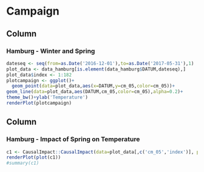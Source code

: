 Campaign
===================================== 

Column {data-width=400}
----------------------------

### Hamburg - Winter and Spring

```r

dateseq <- seq(from=as.Date('2016-12-01'),to=as.Date('2017-05-31'),1)
plot_data <- data_hamburg[is.element(data_hamburg$DATUM,dateseq),]
plot_data$index <- 1:182
plotcampaign <- ggplot()+
  geom_point(data=plot_data,aes(x=DATUM,y=cm_05,color=cm_05))+
geom_line(data=plot_data,aes(DATUM,cm_05,color=cm_05),alpha=0.2)+
theme_bw()+ylab('Temperature')
renderPlot(plotcampaign)

```

Column {data-width=400}
----------------------------

### Hamburg - Impact of Spring on Temperature

```r
c1 <- CausalImpact::CausalImpact(data=plot_data[,c('cm_05','index')], pre.period = c(1,91),post.period = c(92,182))
renderPlot(plot(c1))
#summary(c1)
```
